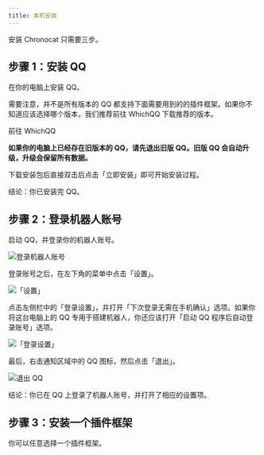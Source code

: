 ```yaml
---
title: 本机安装
---
```



安装 Chronocat 只需要三步。

## 步骤 1：安装 QQ

在你的电脑上安装 QQ。

需要注意，并不是所有版本的 QQ
都支持下面需要用到的的插件框架。如果你不知道应该选择哪个版本，我们推荐前往
WhichQQ 下载推荐的版本。

<Link
  className="button button--secondary button--lg"
  to="https://whichqq.vercel.app"
>
  <span>前往 WhichQQ</span>
</Link>

**如果你的电脑上已经存在旧版本的 QQ，请先退出旧版 QQ。旧版 QQ 会自动升级，升级会保留所有数据。**

下载安装包后直接双击后点击「立即安装」即可开始安装过程。

结论：你已安装完 QQ。

## 步骤 2：登录机器人账号

启动 QQ，并登录你的机器人账号。

![登录机器人账号](login.png)

登录账号之后，在左下角的菜单中点击「设置」。

![「设置」](settings1.png)

点击左侧栏中的「登录设置」，并打开「下次登录无需在手机确认」选项。如果你将这台电脑上的 QQ
专用于搭建机器人，你还应该打开「启动 QQ 程序后自动登录账号」选项。

![「登录设置」](settings2.png)

最后，右击通知区域中的 QQ 图标，然后点击「退出」。

![退出 QQ](exit.png)

结论：你已在 QQ 上登录了机器人账号，并打开了相应的设置项。

## 步骤 3：安装一个插件框架

你可以任意选择一个插件框架。

<DocCardList />
